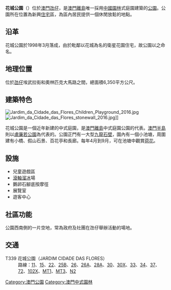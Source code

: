 {{公園
| 名稱           = 花城公園<br />'''Jardim da Cidade das Flores'''
| 原名           = 
| 圖片           = Jardim da Cidade das Flores 2016.jpg
| 圖片尺寸       = 200
| 圖片說明       = 花城公園內的中式庭園
| 類型           = 公園
| 地點           = {{MAC}}[[氹仔|氹仔]]埃武拉街
| 經緯度         = {{coord|DD|MM|SS|N/S|DD|NN|SS|E/W|}}
| 面積           = 約5,806平方米
| 前身           =
| 設立時間       = 1998年3月
| 管理者         = [[市政署|市政署]]
| 年遊客數       =
| 開放時間       = 06:00 - 24:00
| 設備、遊具     =
| 停車場         =
| 無障礙設施     =
| 建築師、工程師 =
| 告示           =
| 事務所         =
| 事務所所在地   =
| 電話號碼       = (+853)2833 7676
| 交通方式       = [[花城公園#交通|詳見：交通]]
| 備註           =
| 官方網站       = [https://nature.iam.gov.mo/c/park/detail/de83b188-49e1-4508-90c4-592411532a7b 官方網站]
}}

'''花城公園'''（{{lang|pt|葡文：'''Jardim da Cidade das Flores'''}}）位於[[澳門|澳門]][[氹仔|氹仔]]，是[[澳門離島|澳門離島]]唯一採用[[中國|中國]][[園林|園林]]式庭園建築的[[公園|公園]]。公園所在位置為新興[[住宅|住宅]]區，為區內居民提供一個休閒放鬆的地點。

==沿革==
花城公園於1998年3月落成，由於毗鄰以花城為名的衛星花園住宅，故公園以之命名。

==地理位置==
位於[[氹仔|氹仔]]埃武拉街和奧林匹克大馬路之間，總面積6,350平方公尺。

==建築特色==
[[File:Jardim_da_Cidade_das_Flores_Children_Playground_2016.jpg|thumb]]
[[File:Jardim_da_Cidade_das_Flores_stonewall_2016.jpg|thumb]]]]

花城公園是一個近年新建的中式庭園，是[[澳門離島|澳門離島]]中式庭園公園的代表。[[澳門半島|澳門半島]]則以[[盧廉若公園|盧廉若公園]]為代表的。公園正門有一大型[[九龍壁|九龍石壁]]，園內有一個小池塘，周圍建有小橋、假山石景、百花亭和長廊。每年4月到9月，可在池塘中觀賞[[荷花|荷花]]。
 
==設施== 
* 兒童遊戲區
* [[滾軸溜冰|滾軸溜冰]]場
* 鵝卵石腳底按摩徑
* 展覽室
* 遊客中心

==社區功能==
公園西南側的一片空地，常為政府及社團在氹仔舉辦活動的場地。

== 交通 ==
;T339 花城公園（JARDIM CIDADE DAS FLORES）
:路線：[[澳門巴士11路線|11]]、[[澳門巴士15路線|15]]、[[澳門巴士22路線|22]]、[[澳門巴士25B路線|25B]]、[[澳門巴士26路線|26]]、[[澳門巴士26A路線|26A]]、[[澳門巴士28A路線|28A]]、[[澳門巴士30路線|30]]、[[澳門巴士30X路線|30X]]、[[澳門巴士33路線|33]]、[[澳門巴士34路線|34]]、[[澳門巴士37路線|37]]、[[澳門巴士72路線|72]]、[[澳門巴士102X路線|102X]]、[[澳門巴士MT1路線|MT1]]、[[澳門巴士MT3路線|MT3]]、[[澳門巴士N2路線|N2]] 
{{澳門公園}}

[[Category:澳門公園|Category:澳門公園]]
[[Category:澳門中式園林|Category:澳門中式園林]]